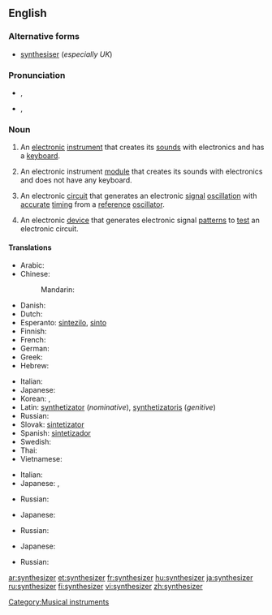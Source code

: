 ==English==

===Alternative forms===
* [[synthesiser]] (''especially UK'')

===Pronunciation===
* {{a|UK}} {{IPA|/ˈsɪn.θəˌsaɪ.zə(ɹ)/}}, {{SAMPA|/"sIn.T@%saI.z@(r)/}}
* {{a|US}} {{IPA|/ˈsɪn.θəˌsaɪ.zɚ/}}, {{SAMPA|/"sIn.T@%saI.z@`/}}

===Noun===
{{wikipedia}}
{{en-noun}}

# {{music}} An [[electronic]] [[instrument]] that creates its [[sound]]s with electronics and has a [[keyboard]].
# {{music}} An electronic instrument [[module]] that creates its sounds with electronics and does not have any keyboard.
# {{electronics}} An electronic [[circuit]] that generates an electronic [[signal]] [[oscillation]] with [[accurate]] [[timing]] from a [[reference]] [[oscillator]].
# {{electronics}} An electronic [[device]] that generates electronic signal [[pattern]]s to [[test]] an electronic circuit.

====Translations====
{{trans-top|music: an electronic keyboard instrument}}
* Arabic: {{t|ar|سنثسيزر|m|tr=sinthisayzar}}
* Chinese:
*: Mandarin: {{t-|cmn|合成器|tr=héchéngqì|sc=Hani}}
* Danish: {{t-|da|synthesizer}}
* Dutch: {{t-|nl|synthesizer}}
* Esperanto: [[sintezilo]], [[sinto]]
* Finnish: {{t+|fi|syntetisaattori}}
* French: {{t+|fr|synthétiseur}}
* German: {{t+|de|Synthesizer}}
* Greek: {{t+|el|συνθέτης|tr=synthétēs}}
* Hebrew: {{t|he|סינתיסייזר}}
{{trans-mid}}
* Italian: {{t+|it|sintetizzatore}}
* Japanese: {{t+|ja|シンセサイザー|tr=shinsesaizā}}
* Korean: {{t|ko|합성기|tr=hapseonggi|sc=Hang}},  {{t|ko|신시사이저|tr=sinsisaijeo|sc=Hang}}
* Latin: [[synthetizator]] (''nominative''), [[synthetizatoris]] (''genitive'')
* Russian: {{t+|ru|синтезатор|m|tr=sintezátor}}
* Slovak: [[sintetizator]]
* Spanish: [[sintetizador]]
* Swedish: {{t-|sv|synthesizer}}
* Thai: {{t|th|ซินธิไซเซอร์|tr=sin-thi-sy-ser}}
* Vietnamese: {{t|vi|bộ tổng hợp|xs=Vietnamese}}
{{trans-bottom}}

{{trans-top|music: an electronic instrument module without a keyboard}}
* Italian: {{t+|it|sintetizzatore|m}}
* Japanese: {{t+|ja|シンセサイザー|tr=shinsesaizā}}, {{t+|ja|音源|tr=ongen}}
{{trans-mid}}
* Russian: {{t+|ru|синтезатор|m|tr=sintezátor}}
{{trans-bottom}}

{{trans-top|electronics: an electronic circuit that generates an electronic signal oscillation}}
* Japanese: {{t+|ja|シンセサイザー|tr=shinsesaizā}}
{{trans-mid}}
* Russian: {{t+|ru|синтезатор|m|tr=sintezátor}}
{{trans-bottom}}

{{trans-top|electronics: an electronic device that generates electronic signal patterns}}
* Japanese: {{t+|ja|シンセサイザー|tr=shinsesaizā}}
{{trans-mid}}
* Russian: {{t+|ru|синтезатор|m|tr=sintezátor}}
{{trans-bottom}}

[[Category:Musical instruments]]

[[ar:synthesizer]]
[[et:synthesizer]]
[[fr:synthesizer]]
[[hu:synthesizer]]
[[ja:synthesizer]]
[[ru:synthesizer]]
[[fi:synthesizer]]
[[vi:synthesizer]]
[[zh:synthesizer]]